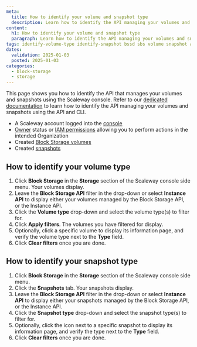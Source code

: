```yaml
---
meta:
  title: How to identify your volume and snapshot type
  description: Learn how to identify the API managing your volumes and snapshots using the Scaleway console.
content:
  h1: How to identify your volume and snapshot type
  paragraph: Learn how to identify the API managing your volumes and snapshots using the Scaleway console.
tags: identify-volume-type identify-snapshot bssd sbs volume snapshot api
dates:
  validation: 2025-01-03
  posted: 2025-01-03
categories:
  - block-storage
  - storage
---
```


This page shows you how to identify the API that manages your volumes and snapshots using the Scaleway console. Refer to our [dedicated documentation](/storage/api-cli/identifying-volume-snapshot-api/) to learn how to identify the API managing your volumes and snapshots using the API and CLI.

<Macro id="requirements" />

- A Scaleway account logged into the [console](https://console.scaleway.com)
- [Owner](/identity-and-access-management/iam/concepts/#owner) status or [IAM permissions](/identity-and-access-management/iam/concepts/#permission) allowing you to perform actions in the intended Organization
- Created [Block Storage volumes](/storage/block/how-to/create-a-volume/)
- Created [snapshots](/storage/block/how-to/create-a-snapshot/)

<Macro id="block-storage-migration" />

## How to identify your volume type

1. Click **Block Storage** in the **Storage** section of the Scaleway console side menu. Your volumes display.
2. Leave the **Block Storage API** filter in the drop-down or select **Instance API** to display either your volumes managed by the Block Storage API, or the Instance API.
3. Click the **Volume type** drop-down and select the volume type(s) to filter for.
4. Click **Apply filters**. The volumes you have filtered for display.
5. Optionally, click a specific volume to display its information page, and verify the volume type next to the **Type** field.
6. Click **Clear filters** once you are done.

## How to identify your snapshot type

1. Click **Block Storage** in the **Storage** section of the Scaleway console side menu.
2. Click the **Snapshots** tab. Your snapshots display.
3. Leave the **Block Storage API** filter in the drop-down or select **Instance API** to display either your snapshots managed by the Block Storage API, or the Instance API.
4. Click the **Snapshot type** drop-down and select the snapshot type(s) to filter for.
5. Optionally, click the <Icon name="more" /> icon next to a specific snapshot to display its information page, and verify the type next to the **Type** field.
6. Click **Clear filters** once you are done.

